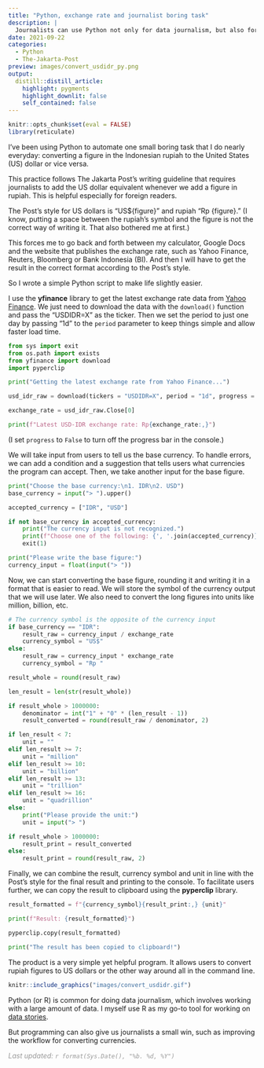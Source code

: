 ```yaml
---
title: "Python, exchange rate and journalist boring task"
description: |
  Journalists can use Python not only for data journalism, but also for automating mundane repetitive tasks such as converting currencies
date: 2021-09-22
categories:
  - Python
  - The-Jakarta-Post
preview: images/convert_usdidr_py.png
output:
  distill::distill_article:
    highlight: pygments
    highlight_downlit: false
    self_contained: false
---
```


```r
knitr::opts_chunk$set(eval = FALSE)
library(reticulate)
```

I’ve been using Python to automate one small boring task that I do nearly everyday: converting a figure in the Indonesian rupiah to the United States (US) dollar or vice versa.

This practice follows The Jakarta Post’s writing guideline that requires journalists to add the US dollar equivalent whenever we add a figure in rupiah. This is helpful especially for foreign readers. 

The Post’s style for US dollars is “US${figure}” and rupiah “Rp {figure}.” (I know, putting a space between the rupiah’s symbol and the figure is not the correct way of writing it. That also bothered me at first.)

This forces me to go back and forth between my calculator, Google Docs and the website that publishes the exchange rate, such as Yahoo Finance, Reuters, Bloomberg or Bank Indonesia (BI). And then I will have to get the result in the correct format according to the Post’s style.

So I wrote a simple Python script to make life slightly easier. 

I use the **yfinance** library to get the latest exchange rate data from [Yahoo Finance](https://finance.yahoo.com/quote/usdidr=X?ltr=1){target=“_blank”}. We just need to download the data with the `download()` function and pass the “USDIDR=X” as the ticker. Then we set the period to just one day by passing “1d” to the `period` parameter to keep things simple and allow faster load time.

```python
from sys import exit
from os.path import exists
from yfinance import download
import pyperclip

print("Getting the latest exchange rate from Yahoo Finance...")

usd_idr_raw = download(tickers = "USDIDR=X", period = "1d", progress = False)

exchange_rate = usd_idr_raw.Close[0]

print(f"Latest USD-IDR exchange rate: Rp{exchange_rate:,}")
```

(I set `progress` to `False` to turn off the progress bar in the console.)

We will take input from users to tell us the base currency. To handle errors, we can add a condition and a suggestion that tells users what currencies the program can accept. Then, we take another input for the base figure.

```python
print("Choose the base currency:\n1. IDR\n2. USD")
base_currency = input("> ").upper()

accepted_currency = ["IDR", "USD"]

if not base_currency in accepted_currency:
    print("The currency input is not recognized.")
    print(f"Choose one of the following: {', '.join(accepted_currency)}")
    exit(1)

print("Please write the base figure:")
currency_input = float(input("> "))
```

Now, we can start converting the base figure, rounding it and writing it in a format that is easier to read. We will store the symbol of the currency output that we will use later. We also need to convert the long figures into units like million, billion, etc.

```python
# The currency symbol is the opposite of the currency input
if base_currency == "IDR":
    result_raw = currency_input / exchange_rate
    currency_symbol = "US$"
else:
    result_raw = currency_input * exchange_rate
    currency_symbol = "Rp "

result_whole = round(result_raw)

len_result = len(str(result_whole))

if result_whole > 1000000:
    denominator = int("1" + "0" * (len_result - 1))
    result_converted = round(result_raw / denominator, 2)

if len_result < 7:
    unit = ""
elif len_result >= 7:
    unit = "million"
elif len_result >= 10:
    unit = "billion"
elif len_result >= 13:
    unit = "trillion"
elif len_result >= 16:
    unit = "quadrillion"
else:
    print("Please provide the unit:")
    unit = input("> ")

if result_whole > 1000000:
    result_print = result_converted
else:
    result_print = round(result_raw, 2)
```

Finally, we can combine the result, currency symbol and unit in line with the Post’s style for the final result and printing to the console. To facilitate users further, we can copy the result to clipboard using the **pyperclip** library.

```python
result_formatted = f"{currency_symbol}{result_print:,} {unit}"

print(f"Result: {result_formatted}")

pyperclip.copy(result_formatted)

print("The result has been copied to clipboard!")
```

The product is a very simple yet helpful program. It allows users to convert rupiah figures to US dollars or the other way around all in the command line.

```r
knitr::include_graphics("images/convert_usdidr.gif")
```

Python (or R) is common for doing data journalism, which involves working with a large amount of data. I myself use R as my go-to tool for working on [data stories](https://github.com/dzulfiqarfr/jakpost-chart-data){target="_blank"}.

But programming can also give us journalists a small win, such as improving the workflow for converting currencies.

<p style="color:#999">*Last updated: `r format(Sys.Date(), "%b. %d, %Y")`*</p>